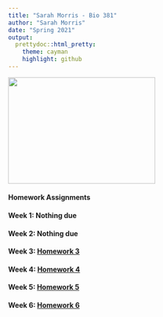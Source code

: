 ```yaml
---
title: "Sarah Morris - Bio 381"
author: "Sarah Morris"
date: "Spring 2021"
output: 
  prettydoc::html_pretty:
    theme: cayman
    highlight: github
---
```


<img src="IMG_3681.jpg" width="300" height="217" />

#### Homework Assignments

#### Week 1: **Nothing due**

#### Week 2: **Nothing due**

#### Week 3: [Homework 3](Homework3.html)  
  
#### Week 4: [Homework 4](Homework4.html)

#### Week 5: [Homework 5](Homework5.html)

#### Week 6: [Homework 6](Homework_6.html)